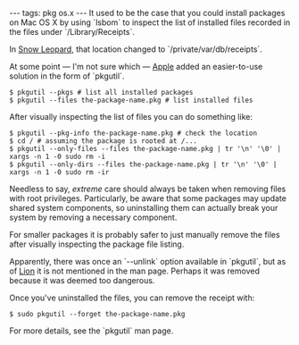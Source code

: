 ---
tags: pkg os.x
---
It used to be the case that you could install packages on Mac OS X by using `lsbom` to inspect the list of installed files recorded in the files under `/Library/Receipts`.

In [[Snow Leopard]], that location changed to `/private/var/db/receipts`.

At some point &mdash; I'm not sure which &mdash; [[Apple]] added an easier-to-use solution in the form of `pkgutil`.

<pre lang="shell">$ pkgutil --pkgs # list all installed packages
$ pkgutil --files the-package-name.pkg # list installed files</pre>

After visually inspecting the list of files you can do something like:

<pre lang="shell">$ pkgutil --pkg-info the-package-name.pkg # check the location
$ cd / # assuming the package is rooted at /...
$ pkgutil --only-files --files the-package-name.pkg | tr '\n' '\0' | xargs -n 1 -0 sudo rm -i
$ pkgutil --only-dirs --files the-package-name.pkg | tr '\n' '\0' | xargs -n 1 -0 sudo rm -ir</pre>

Needless to say, ''extreme'' care should always be taken when removing files with root privileges. Particularly, be aware that some packages may update shared system components, so uninstalling them can actually break your system by removing a necessary component.

For smaller packages it is probably safer to just manually remove the files after visually inspecting the package file listing.

Apparently, there was once an `--unlink` option available in `pkgutil`, but as of [[Lion]] it is not mentioned in the man page. Perhaps it was removed because it was deemed too dangerous.

Once you've uninstalled the files, you can remove the receipt with:

<pre lang="shell">$ sudo pkgutil --forget the-package-name.pkg</pre>

For more details, see the `pkgutil` man page.
